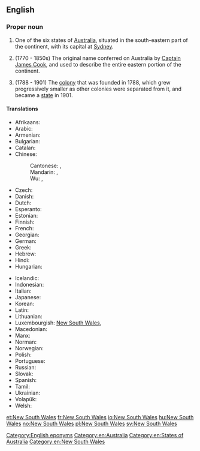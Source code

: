 ==English==
{{wikipedia}}

===Proper noun===
{{en-proper noun|head=[[new|New]] [[South]] [[Wales]]}}

# One of the six states of [[Australia]], situated in the south-eastern part of the continent, with its capital at [[Sydney]].
# {{lb|en|historical}} (1770 - 1850s) The original name conferred on Australia by [[w:Captain James Cook|Captain James Cook]], and used to describe the entire eastern portion of the continent.
# {{lb|en|historical}} (1788 - 1901) The [[colony]] that was founded in 1788, which grew progressively smaller as other colonies were separated from it, and became a [[state]] in 1901.

====Translations====
{{trans-top|one state of Australia}}
* Afrikaans: {{t|af|Nieu-Suid-Wallis}}
* Arabic: {{t|ar|نْيُو سَاوْث وِيلْز|m|tr=nyū sawṯ weylz}}
* Armenian: {{t|hy|Նոր Հարավային Ուելս}}
* Bulgarian: {{t|bg|Нов Южен Уелс|m|tr=Nov Júžen Uéls|sc=Cyrl}}
* Catalan: {{t|ca|Nova Gal·les del Sud}}
* Chinese:
*: Cantonese: {{t|yue|新南威爾士}}, {{t|yue|新南威尔士|tr=san1 naam4 wai1 ji5 si6}}
*: Mandarin: {{t+|cmn|新南威爾士|sc=Hani}}, {{t+|cmn|新南威尔士|tr=Xīn-Nán-Wēi'ěrshì|sc=Hani}}
*: Wu: {{t|wuu|新南威爾士}}, {{t|wuu|新南威尔士|tr=xin1+noe3+ue er zr1}}
* Czech: {{t|cs|Nový Jižní Wales|m}}
* Danish: {{t|da|New South Wales}}
* Dutch: {{t+|nl|Nieuw-Zuid-Wales}}
* Esperanto: {{t|eo|Novsudkimrio}}
* Estonian: {{t|et|Uus-Lõuna-Wales}}
* Finnish: {{t|fi|Uusi-Etelä-Wales}}
* French: {{t|fr|Nouvelle-Galles-du-Sud|f}}
* Georgian: {{t|ka|ახალი სამხრეთ უელსი}}
* German: {{t|de|New South Wales|n}}
* Greek: {{t|el|Νέα Νότια Ουαλία|f}}
* Hebrew: {{t|he|ניו סאות' ויילס|sc=Hebr}}
* Hindi: {{t|hi|न्यू साउथ वेल्स|tr=n'yū sā'uth vels|sc=Deva}}
* Hungarian: {{t+|hu|Új-Dél-Wales}}
{{trans-mid}}
* Icelandic: {{t|is|Nýja Suður Wales}}
* Indonesian: {{t|id|New South Wales}}
* Italian: {{t|it|Nuovo Galles del Sud|m}}
* Japanese: {{t|ja|ニューサウスウェールズ|tr=Nyū-Sausu-Wēruzu|sc=Jpan}}
* Korean: {{t|ko|뉴사우스웨일스|tr=Nyu-Sauseu-Weilseu|sc=Kore}}
* Latin: {{t|la|Nova Cambria Australis|f}}
* Lithuanian: {{t|lt|Naujasis Pietų Velsas}}
* Luxembourgish: [[#Luxembourgish|New South Wales]], {{t|lb|New South Wales}}
* Macedonian: {{t|mk|Нов Јужен Велс|m|tr=Nov Júžen Véls}}
* Manx: {{t|gv|Bretyn Yiass Noa}}
* Norman: {{t|nrf|Nouvelle Galles du Sud|f}}
* Norwegian: {{t+|no|New South Wales}}
* Polish: {{t|pl|Nowa Południowa Walia|f}}
* Portuguese: {{t|pt|Nova Gales do Sul|f}}
* Russian: {{t|ru|Но́вый Ю́жный Уэ́льс|m}}
* Slovak: {{t|sk|Nový Južný Wales|m}}
* Spanish: {{t|es|Nueva Gales del Sur|f}}
* Tamil: {{t|ta|நியூ சவுத் வேல்ஸ்|sc=Taml}}
* Ukrainian: {{t|uk|Новий Південний Вельс|m|tr=Novýj Pivdénnyj Vel's|sc=Cyrl}}
* Volapük: {{t+|vo|Nula-Sulüda-Velsän}}
* Welsh: {{t|cy|De Cymru Newydd}}
{{trans-bottom}}

[[Category:English eponyms]]
[[Category:en:Australia]]
[[Category:en:States of Australia]]
[[Category:en:New South Wales]]

[[et:New South Wales]]
[[fr:New South Wales]]
[[io:New South Wales]]
[[hu:New South Wales]]
[[no:New South Wales]]
[[pl:New South Wales]]
[[sv:New South Wales]]